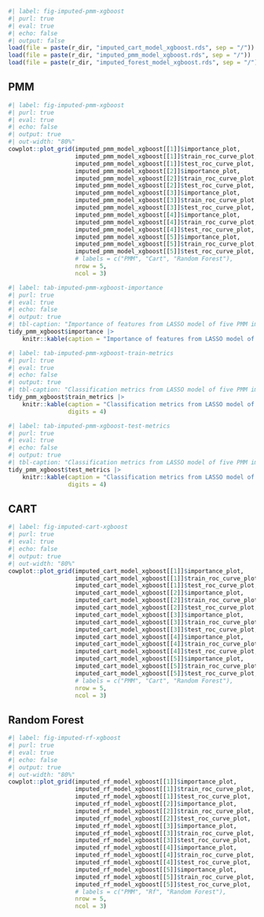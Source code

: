 ``` .r
#| label: fig-imputed-pmm-xgboost
#| purl: true
#| eval: true
#| echo: false
#| output: false
load(file = paste(r_dir, "imputed_cart_model_xgboost.rds", sep = "/"))
load(file = paste(r_dir, "imputed_pmm_model_xgboost.rds", sep = "/"))
load(file = paste(r_dir, "imputed_forest_model_xgboost.rds", sep = "/"))

```


::: {.panel-tabset}

## PMM

``` .r
#| label: fig-imputed-pmm-xgboost
#| purl: true
#| eval: true
#| echo: false
#| output: true
#| out-width: "80%"
cowplot::plot_grid(imputed_pmm_model_xgboost[[1]]$importance_plot,
                   imputed_pmm_model_xgboost[[1]]$train_roc_curve_plot,
                   imputed_pmm_model_xgboost[[1]]$test_roc_curve_plot,
                   imputed_pmm_model_xgboost[[2]]$importance_plot,
                   imputed_pmm_model_xgboost[[2]]$train_roc_curve_plot,
                   imputed_pmm_model_xgboost[[2]]$test_roc_curve_plot,
                   imputed_pmm_model_xgboost[[3]]$importance_plot,
                   imputed_pmm_model_xgboost[[3]]$train_roc_curve_plot,
                   imputed_pmm_model_xgboost[[3]]$test_roc_curve_plot,
                   imputed_pmm_model_xgboost[[4]]$importance_plot,
                   imputed_pmm_model_xgboost[[4]]$train_roc_curve_plot,
                   imputed_pmm_model_xgboost[[4]]$test_roc_curve_plot,
                   imputed_pmm_model_xgboost[[5]]$importance_plot,
                   imputed_pmm_model_xgboost[[5]]$train_roc_curve_plot,
                   imputed_pmm_model_xgboost[[5]]$test_roc_curve_plot,
                   # labels = c("PMM", "Cart", "Random Forest"),
                   nrow = 5,
                   ncol = 3)

```

``` .r
#| label: tab-imputed-pmm-xgboost-importance
#| purl: true
#| eval: true
#| echo: false
#| output: true
#| tbl-caption: "Importance of features from LASSO model of five PMM imputed datasets."
tidy_pmm_xgboost$importance |>
    knitr::kable(caption = "Importance of features from LASSO model of five PMM imputed datasets.")

```

``` .r
#| label: tab-imputed-pmm-xgboost-train-metrics
#| purl: true
#| eval: true
#| echo: false
#| output: true
#| tbl-caption: "Classification metrics from LASSO model of five PMM imputed datasets (Training Data)."
tidy_pmm_xgboost$train_metrics |>
    knitr::kable(caption = "Classification metrics from LASSO model of five PMM imputed datasets (Training Data).",
                 digits = 4)

```

``` .r
#| label: tab-imputed-pmm-xgboost-test-metrics
#| purl: true
#| eval: true
#| echo: false
#| output: true
#| tbl-caption: "Classification metrics from LASSO model of five PMM imputed datasets (Testing Data)."
tidy_pmm_xgboost$test_metrics |>
    knitr::kable(caption = "Classification metrics from LASSO model of five PMM imputed datasets (Testing Data).",
                 digits = 4)

```

## CART

``` .r
#| label: fig-imputed-cart-xgboost
#| purl: true
#| eval: true
#| echo: false
#| output: true
#| out-width: "80%"
cowplot::plot_grid(imputed_cart_model_xgboost[[1]]$importance_plot,
                   imputed_cart_model_xgboost[[1]]$train_roc_curve_plot,
                   imputed_cart_model_xgboost[[1]]$test_roc_curve_plot,
                   imputed_cart_model_xgboost[[2]]$importance_plot,
                   imputed_cart_model_xgboost[[2]]$train_roc_curve_plot,
                   imputed_cart_model_xgboost[[2]]$test_roc_curve_plot,
                   imputed_cart_model_xgboost[[3]]$importance_plot,
                   imputed_cart_model_xgboost[[3]]$train_roc_curve_plot,
                   imputed_cart_model_xgboost[[3]]$test_roc_curve_plot,
                   imputed_cart_model_xgboost[[4]]$importance_plot,
                   imputed_cart_model_xgboost[[4]]$train_roc_curve_plot,
                   imputed_cart_model_xgboost[[4]]$test_roc_curve_plot,
                   imputed_cart_model_xgboost[[5]]$importance_plot,
                   imputed_cart_model_xgboost[[5]]$train_roc_curve_plot,
                   imputed_cart_model_xgboost[[5]]$test_roc_curve_plot,
                   # labels = c("PMM", "Cart", "Random Forest"),
                   nrow = 5,
                   ncol = 3)

```

## Random Forest

``` .r
#| label: fig-imputed-rf-xgboost
#| purl: true
#| eval: true
#| echo: false
#| output: true
#| out-width: "80%"
cowplot::plot_grid(imputed_rf_model_xgboost[[1]]$importance_plot,
                   imputed_rf_model_xgboost[[1]]$train_roc_curve_plot,
                   imputed_rf_model_xgboost[[1]]$test_roc_curve_plot,
                   imputed_rf_model_xgboost[[2]]$importance_plot,
                   imputed_rf_model_xgboost[[2]]$train_roc_curve_plot,
                   imputed_rf_model_xgboost[[2]]$test_roc_curve_plot,
                   imputed_rf_model_xgboost[[3]]$importance_plot,
                   imputed_rf_model_xgboost[[3]]$train_roc_curve_plot,
                   imputed_rf_model_xgboost[[3]]$test_roc_curve_plot,
                   imputed_rf_model_xgboost[[4]]$importance_plot,
                   imputed_rf_model_xgboost[[4]]$train_roc_curve_plot,
                   imputed_rf_model_xgboost[[4]]$test_roc_curve_plot,
                   imputed_rf_model_xgboost[[5]]$importance_plot,
                   imputed_rf_model_xgboost[[5]]$train_roc_curve_plot,
                   imputed_rf_model_xgboost[[5]]$test_roc_curve_plot,
                   # labels = c("PMM", "Rf", "Random Forest"),
                   nrow = 5,
                   ncol = 3)

```

:::
